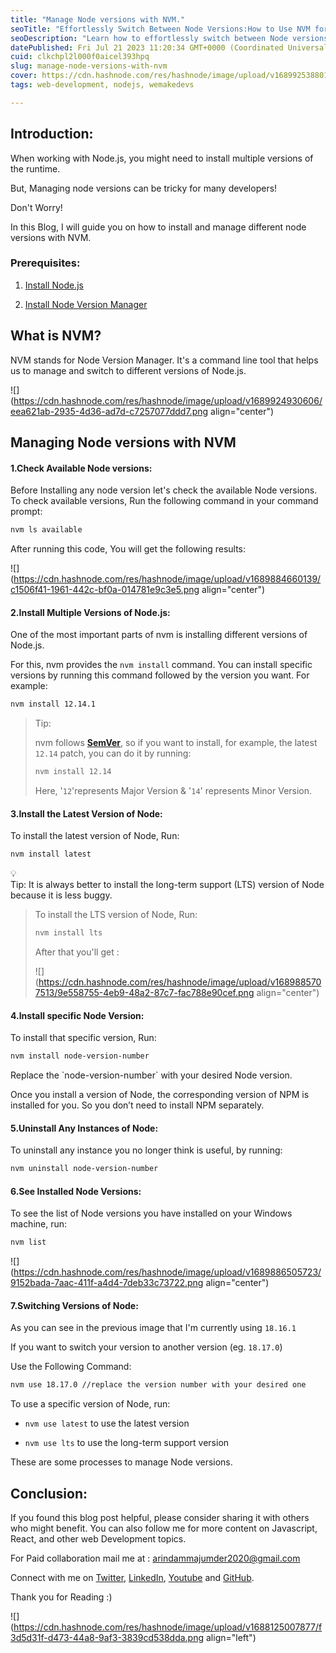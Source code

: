 ```yaml
---
title: "Manage Node versions with NVM."
seoTitle: "Effortlessly Switch Between Node Versions:How to Use NVM for Version"
seoDescription: "Learn how to effortlessly switch between Node versions using NVM (Node Version Manager). Simplify Node.js environment management. Step-by-step guide."
datePublished: Fri Jul 21 2023 11:20:34 GMT+0000 (Coordinated Universal Time)
cuid: clkchpl2l000f0aicel393hpq
slug: manage-node-versions-with-nvm
cover: https://cdn.hashnode.com/res/hashnode/image/upload/v1689925388014/60baa123-4ef3-48af-9114-6a03fde03cef.png
tags: web-development, nodejs, wemakedevs

---
```


## Introduction:

When working with Node.js, you might need to install multiple versions of the runtime.

But, Managing node versions can be tricky for many developers!

Don't Worry!

In this Blog, I will guide you on how to install and manage different node versions with NVM.

### Prerequisites:

1. [Install Node.js](https://youtu.be/JINE4D0Syqw)
    
2. [Install Node Version Manager](https://www.freecodecamp.org/news/node-version-manager-nvm-install-guide/)
    

## What is NVM?

NVM stands for Node Version Manager. It's a command line tool that helps us to manage and switch to different versions of Node.js.

![](https://cdn.hashnode.com/res/hashnode/image/upload/v1689924930606/eea621ab-2935-4d36-ad7d-c7257077ddd7.png align="center")

## **Managing Node versions with NVM**

#### **1.Check Available Node versions:**

Before Installing any node version let's check the available Node versions. To check available versions, Run the following command in your command prompt:

```bash
nvm ls available
```

After running this code, You will get the following results:

![](https://cdn.hashnode.com/res/hashnode/image/upload/v1689884660139/c1506f41-1961-442c-bf0a-014781e9c3e5.png align="center")

#### **2.Install Multiple Versions of Node.js:**

One of the most important parts of nvm is installing different versions of Node.js.

For this, nvm provides the `nvm install` command. You can install specific versions by running this command followed by the version you want. For example:

```bash
nvm install 12.14.1
```

> Tip:
> 
> nvm follows [**SemVer**](http://semver.org/), so if you want to install, for example, the latest `12.14` patch, you can do it by running:
> 
> ```bash
> nvm install 12.14
> ```
> 
> Here, '`12`'represents Major Version & '`14`' represents Minor Version.

#### **3.Install the Latest Version of Node:**

To install the latest version of Node, Run:

```bash
nvm install latest
```

<div data-node-type="callout">
<div data-node-type="callout-emoji">💡</div>
<div data-node-type="callout-text">Tip: It is always better to install the long-term support (LTS) version of Node because it is less buggy.</div>
</div>

> To install the LTS version of Node, Run:
> 
> ```bash
> nvm install lts
> ```
> 
> After that you'll get :
> 
> ![](https://cdn.hashnode.com/res/hashnode/image/upload/v1689885707513/9e558755-4eb9-48a2-87c7-fac788e90cef.png align="center")

#### **4.Install specific Node Version:**

To install that specific version, Run:

```bash
nvm install node-version-number
```

Replace the \`node-version-number\` with your desired Node version.

Once you install a version of Node, the corresponding version of NPM is installed for you. So you don’t need to install NPM separately.

#### **5.Uninstall Any Instances of Node:**

To uninstall any instance you no longer think is useful, by running:

```bash
nvm uninstall node-version-number
```

#### **6.See Installed Node Versions:**

To see the list of Node versions you have installed on your Windows machine, run:

```bash
nvm list
```

![](https://cdn.hashnode.com/res/hashnode/image/upload/v1689886505723/9152bada-7aac-411f-a4d4-7deb33c73722.png align="center")

#### **7.Switching Versions of Node:**

As you can see in the previous image that I'm currently using `18.16.1`

If you want to switch your version to another version (eg. `18.17.0`)

Use the Following Command:

```bash
nvm use 18.17.0 //replace the version number with your desired one
```

To use a specific version of Node, run:

* `nvm use latest` to use the latest version
    
* `nvm use lts` to use the long-term support version
    

These are some processes to manage Node versions.

## Conclusion:

If you found this blog post helpful, please consider sharing it with others who might benefit. You can also follow me for more content on Javascript, React, and other web Development topics.

For Paid collaboration mail me at : [arindammajumder2020@gmail.com](mailto:arindammajumder2020@gmail.com)

Connect with me on [Twitter](https://twitter.com/intent/follow?screen_name=Arindam_1729), [LinkedIn](https://www.linkedin.com/in/arindam2004/), [Youtube](https://www.youtube.com/channel/@Arindam_1729) and [GitHub](https://github.com/Arindam200).

Thank you for Reading :)

![](https://cdn.hashnode.com/res/hashnode/image/upload/v1688125007877/f3d5d31f-d473-44a8-9af3-3839cd538dda.png align="left")